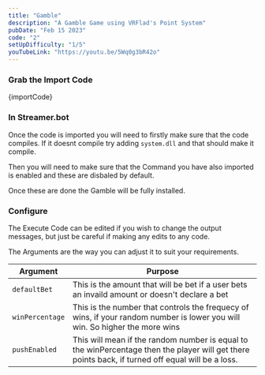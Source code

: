 ```yaml
---
title: "Gamble"
description: "A Gamble Game using VRFlad's Point System"
pubDate: "Feb 15 2023"
code: "2"
setUpDifficulty: "1/5"
youTubeLink: "https://youtu.be/5Wq0g3bR42o"
---
```


### Grab the Import Code

<CopyButton>
{importCode}
</CopyButton>

### In Streamer.bot

Once the code is imported you will need to firstly make sure that the code compiles. If it doesnt compile try adding `system.dll` and that should make it compile.

Then you will need to make sure that the Command you have also imported is enabled and these are disbaled by default.

Once these are done the Gamble will be fully installed. 

### Configure

The Execute Code can be edited if you wish to change the output messages, but just be careful if making any edits to any code.

The Arguments are the way you can adjust it to suit your requirements.

|Argument| Purpose|
|---|---|
|`defaultBet`| This is the amount that will be bet if a user bets an invaild amount or doesn't declare a bet|
|`winPercentage`| This is the number that controls the frequecy of wins, if your random number is lower you will win. So higher the more wins|
|`pushEnabled`| This will mean if the random number is equal to the winPercentage then the player will get there points back, if turned off equal will be a loss.|

